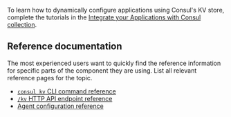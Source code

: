 To learn how to dynamically configure applications using Consul's KV store, complete the tutorials in the [Integrate your Applications with Consul collection](/consul/tutorials/developer-configuration).

## Reference documentation

The most experienced users want to quickly find the reference information for specific parts of the component they are using. List all relevant reference pages for the topic.

- [`consul kv` CLI command reference](/consul/commands/kv)
- [`/kv` HTTP API endpoint reference](/consul/api-docs/kv)
- [Agent configuration reference](/consul/docs/reference/agent)